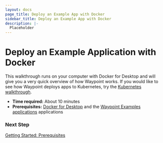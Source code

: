 ```yaml
---
layout: docs
page_title: Deploy an Example App with Docker
sidebar_title: Deploy an Example App with Docker
description: |-
  Placeholder
---
```


# Deploy an Example Application with Docker

This walkthrough runs on your computer with Docker for Desktop and will give you a very quick overview of how Waypoint works. If you would like to see how Waypoint deploys apps to Kubernetes, try the [Kubernetes walkthrough](/docs/getting-started/k8s-example-app).

- **Time required:** About 10 minutes
- **Prerequisites:** [Docker for Desktop](https://www.docker.com/products/docker-desktop) and the [Waypoint Examples applications](https://github.com/hashicorp/waypoint-examples) applications

### Next Step

[Getting Started: Prerequisites](/docs/getting-started/docker-example-app/install-prereqs)
